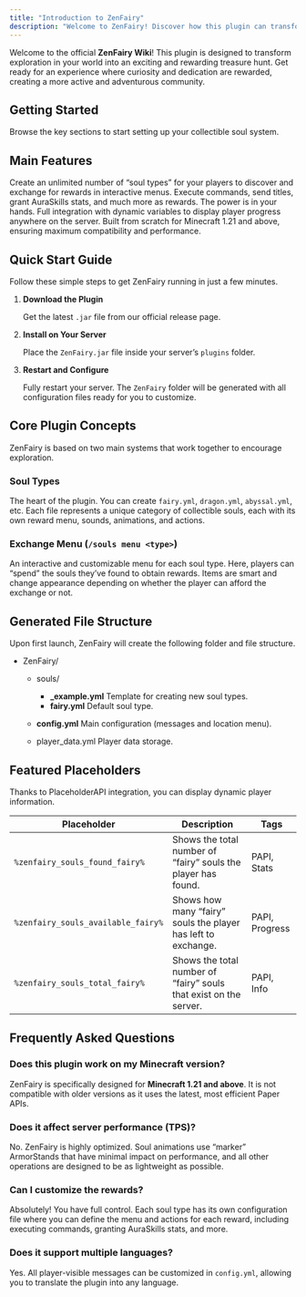 ```yaml
---
title: "Introduction to ZenFairy"
description: "Welcome to ZenFairy! Discover how this plugin can transform exploration and reward players on your server."
---
```



Welcome to the official **ZenFairy Wiki**! This plugin is designed to transform exploration in your world into an exciting and rewarding treasure hunt. Get ready for an experience where curiosity and dedication are rewarded, creating a more active and adventurous community.

## Getting Started

Browse the key sections to start setting up your collectible soul system.

<CardGrid>  
  <LinkCard title="Installation" href="installation" description="Learn how to install ZenFairy on your server." />  
  <LinkCard title="Commands & Permissions" href="commands" description="All available commands and permissions." />  
  <LinkCard title="Creating Souls" href="souls" description="Customize your soul types and reward menus." />  
  <LinkCard title="Placeholders" href="placeholders" description="Dynamic variables using PlaceholderAPI." />  
</CardGrid>  

## Main Features

<CardGrid>  
  <Card title="Collectible System" icon="star">  
    Create an unlimited number of “soul types” for your players to discover and exchange for rewards in interactive menus.  
  </Card>  

  <Card title="Advanced Actions" icon="puzzle">  
    Execute commands, send titles, grant AuraSkills stats, and much more as rewards. The power is in your hands.  
  </Card>  

  <Card title="PlaceholderAPI" icon="puzzle">  
    Full integration with dynamic variables to display player progress anywhere on the server.  
  </Card>  

  <Card title="Modern & Optimized" icon="rocket">  
    Built from scratch for Minecraft 1.21 and above, ensuring maximum compatibility and performance.  
  </Card>  
</CardGrid>  

## Quick Start Guide

Follow these simple steps to get ZenFairy running in just a few minutes.

<Steps>  

1. **Download the Plugin**

   Get the latest `.jar` file from our official release page.

2. **Install on Your Server**

   Place the `ZenFairy.jar` file inside your server’s `plugins` folder.

3. **Restart and Configure**

   Fully restart your server. The `ZenFairy` folder will be generated with all configuration files ready for you to customize.

</Steps>  

## Core Plugin Concepts

ZenFairy is based on two main systems that work together to encourage exploration.

### Soul Types

The heart of the plugin. You can create `fairy.yml`, `dragon.yml`, `abyssal.yml`, etc. Each file represents a unique category of collectible souls, each with its own reward menu, sounds, animations, and actions.

### Exchange Menu (`/souls menu <type>`)

An interactive and customizable menu for each soul type. Here, players can “spend” the souls they’ve found to obtain rewards. Items are smart and change appearance depending on whether the player can afford the exchange or not.

## Generated File Structure

Upon first launch, ZenFairy will create the following folder and file structure.

<FileTree>  

* ZenFairy/

  * souls/

    * **_example.yml** Template for creating new soul types.
    * **fairy.yml** Default soul type.
  * **config.yml** Main configuration (messages and location menu).
  * player_data.yml Player data storage.

</FileTree>  

## Featured Placeholders

Thanks to PlaceholderAPI integration, you can display dynamic player information.

| Placeholder                        | Description                                                       | Tags           |
| ---------------------------------- | ----------------------------------------------------------------- | -------------- |
| `%zenfairy_souls_found_fairy%`     | Shows the total number of “fairy” souls the player has found.     | PAPI, Stats    |
| `%zenfairy_souls_available_fairy%` | Shows how many “fairy” souls the player has left to exchange.     | PAPI, Progress |
| `%zenfairy_souls_total_fairy%`     | Shows the total number of “fairy” souls that exist on the server. | PAPI, Info     |

## Frequently Asked Questions

### Does this plugin work on my Minecraft version?

ZenFairy is specifically designed for **Minecraft 1.21 and above**. It is not compatible with older versions as it uses the latest, most efficient Paper APIs.

### Does it affect server performance (TPS)?

No. ZenFairy is highly optimized. Soul animations use “marker” ArmorStands that have minimal impact on performance, and all other operations are designed to be as lightweight as possible.

### Can I customize the rewards?

Absolutely! You have full control. Each soul type has its own configuration file where you can define the menu and actions for each reward, including executing commands, granting AuraSkills stats, and more.

### Does it support multiple languages?

Yes. All player-visible messages can be customized in `config.yml`, allowing you to translate the plugin into any language.
